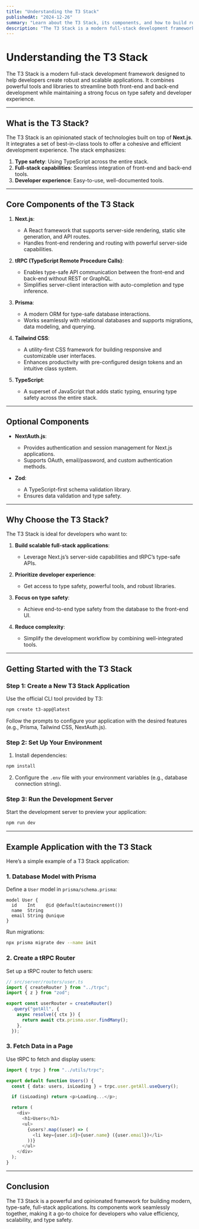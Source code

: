 ```yaml
---
title: "Understanding the T3 Stack"
publishedAt: "2024-12-26"
summary: "Learn about the T3 Stack, its components, and how to build robust applications using this modern development framework."
description: "The T3 Stack is a modern full-stack development framework designed to help developers create robust and scalable applications. It combines powerful tools and libraries to streamline both front-end and back-end development while maintaining a strong focus on type safety and developer experience."
---
```


# Understanding the T3 Stack

The T3 Stack is a modern full-stack development framework designed to help developers create robust and scalable applications. It combines powerful tools and libraries to streamline both front-end and back-end development while maintaining a strong focus on type safety and developer experience.

---

## What is the T3 Stack?

The T3 Stack is an opinionated stack of technologies built on top of **Next.js**. It integrates a set of best-in-class tools to offer a cohesive and efficient development experience. The stack emphasizes:

1. **Type safety**: Using TypeScript across the entire stack.
2. **Full-stack capabilities**: Seamless integration of front-end and back-end tools.
3. **Developer experience**: Easy-to-use, well-documented tools.

---

## Core Components of the T3 Stack

1. **Next.js**:
   - A React framework that supports server-side rendering, static site generation, and API routes.
   - Handles front-end rendering and routing with powerful server-side capabilities.

2. **tRPC (TypeScript Remote Procedure Calls)**:
   - Enables type-safe API communication between the front-end and back-end without REST or GraphQL.
   - Simplifies server-client interaction with auto-completion and type inference.

3. **Prisma**:
   - A modern ORM for type-safe database interactions.
   - Works seamlessly with relational databases and supports migrations, data modeling, and querying.

4. **Tailwind CSS**:
   - A utility-first CSS framework for building responsive and customizable user interfaces.
   - Enhances productivity with pre-configured design tokens and an intuitive class system.

5. **TypeScript**:
   - A superset of JavaScript that adds static typing, ensuring type safety across the entire stack.

---

## Optional Components

- **NextAuth.js**:
  - Provides authentication and session management for Next.js applications.
  - Supports OAuth, email/password, and custom authentication methods.

- **Zod**:
  - A TypeScript-first schema validation library.
  - Ensures data validation and type safety.

---

## Why Choose the T3 Stack?

The T3 Stack is ideal for developers who want to:

1. **Build scalable full-stack applications**:
   - Leverage Next.js’s server-side capabilities and tRPC’s type-safe APIs.

2. **Prioritize developer experience**:
   - Get access to type safety, powerful tools, and robust libraries.

3. **Focus on type safety**:
   - Achieve end-to-end type safety from the database to the front-end UI.

4. **Reduce complexity**:
   - Simplify the development workflow by combining well-integrated tools.

---

## Getting Started with the T3 Stack

### Step 1: Create a New T3 Stack Application

Use the official CLI tool provided by T3:

```bash
npm create t3-app@latest
```

Follow the prompts to configure your application with the desired features (e.g., Prisma, Tailwind CSS, NextAuth.js).

### Step 2: Set Up Your Environment

1. Install dependencies:

```bash
npm install
```

2. Configure the `.env` file with your environment variables (e.g., database connection string).

### Step 3: Run the Development Server

Start the development server to preview your application:

```bash
npm run dev
```

---

## Example Application with the T3 Stack

Here’s a simple example of a T3 Stack application:

### 1. Database Model with Prisma

Define a `User` model in `prisma/schema.prisma`:

```prisma
model User {
  id    Int    @id @default(autoincrement())
  name  String
  email String @unique
}
```

Run migrations:

```bash
npx prisma migrate dev --name init
```

### 2. Create a tRPC Router

Set up a tRPC router to fetch users:

```typescript
// src/server/routers/user.ts
import { createRouter } from "../trpc";
import { z } from "zod";

export const userRouter = createRouter()
  .query("getAll", {
    async resolve({ ctx }) {
      return await ctx.prisma.user.findMany();
    },
  });
```

### 3. Fetch Data in a Page

Use tRPC to fetch and display users:

```typescript
import { trpc } from "../utils/trpc";

export default function Users() {
  const { data: users, isLoading } = trpc.user.getAll.useQuery();

  if (isLoading) return <p>Loading...</p>;

  return (
    <div>
      <h1>Users</h1>
      <ul>
        {users?.map((user) => (
          <li key={user.id}>{user.name} ({user.email})</li>
        ))}
      </ul>
    </div>
  );
}
```

---

## Conclusion

The T3 Stack is a powerful and opinionated framework for building modern, type-safe, full-stack applications. Its components work seamlessly together, making it a go-to choice for developers who value efficiency, scalability, and type safety.

